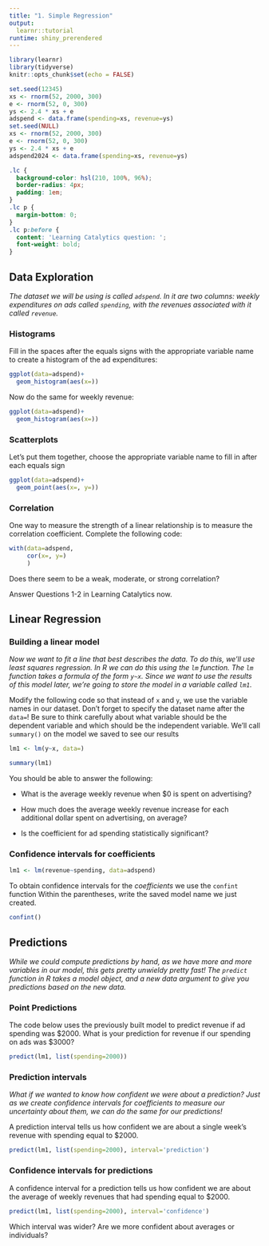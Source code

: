 ```yaml
---
title: "1. Simple Regression"
output: 
  learnr::tutorial
runtime: shiny_prerendered
---
```


```r
library(learnr)
library(tidyverse)
knitr::opts_chunk$set(echo = FALSE)

set.seed(12345)
xs <- rnorm(52, 2000, 300)
e <- rnorm(52, 0, 300)
ys <- 2.4 * xs + e
adspend <- data.frame(spending=xs, revenue=ys)
set.seed(NULL)
xs <- rnorm(52, 2000, 300)
e <- rnorm(52, 0, 300)
ys <- 2.4 * xs + e
adspend2024 <- data.frame(spending=xs, revenue=ys)
```

```css
.lc {
  background-color: hsl(210, 100%, 96%);
  border-radius: 4px;
  padding: 1em;
}
.lc p {
  margin-bottom: 0;
}
.lc p:before {
  content: 'Learning Catalytics question: ';
  font-weight: bold;
}
```

## Data Exploration

*The dataset we will be using is called `adspend`. In it are two columns: weekly expenditures on ads called `spending`, with the revenues associated with it called `revenue`. *

### Histograms

Fill in the spaces after the equals signs with the appropriate variable name to create a histogram of the ad expenditures:
```r
ggplot(data=adspend)+
  geom_histogram(aes(x=))
```


Now do the same for weekly revenue:
```r
ggplot(data=adspend)+
  geom_histogram(aes(x=))
```


### Scatterplots

Let's put them together, choose the appropriate variable name to fill in after each equals sign
```r
ggplot(data=adspend)+
  geom_point(aes(x=, y=))
```

### Correlation
One way to measure the strength of a linear relationship is to measure the correlation coefficient. Complete the following code:
```r
with(data=adspend, 
     cor(x=, y=)
     )
```
Does there seem to be a weak, moderate, or strong correlation?

::: {.lc}
Answer Questions 1-2 in Learning Catalytics now.
:::


## Linear Regression

### Building a linear model

*Now we want to fit a line that best describes the data. To do this, we'll use least squares regression. In R we can do this using the `lm` function. The `lm` function takes a formula of the form `y~x`. Since we want to use the results of this model later, we're going to store the model in a variable called `lm1`.*

Modify the following code so that instead of `x` and `y`, we use the variable names in our dataset. Don't forget to specify the dataset name after the `data=`! Be sure to think carefully about what variable should be the dependent variable and which should be the independent variable. We'll call `summary()` on the model we saved to see our results

```r
lm1 <- lm(y~x, data=)

summary(lm1)
```

You should be able to answer the following:

- What is the average weekly revenue when $0 is spent on advertising?

- How much does the average weekly revenue increase for each additional dollar spent on advertising, on average?

- Is the coefficient for ad spending statistically significant?

### Confidence intervals for coefficients

```r
lm1 <- lm(revenue~spending, data=adspend)
```

To obtain confidence intervals for the *coefficients* we use the `confint` function
Within the parentheses, write the saved model name we just created.

```r
confint()
```

## Predictions

*While we could compute predictions by hand, as we have more and more variables in our model, this gets pretty unwieldy pretty fast! The `predict` function in R takes a model object, and a new data argument to give you predictions based on the new data. *

### Point Predictions

The code below uses the previously built model to predict revenue if ad spending was \$2000. What is your prediction for revenue if our spending on ads was $3000?

```r
predict(lm1, list(spending=2000))
```

### Prediction intervals
*What if we wanted to know how confident we were about a prediction? Just as we create confidence intervals for coefficients to measure our uncertainty about them, we can do the same for our predictions!*

A prediction interval tells us how confident we are about a single week's revenue with spending equal to \$2000.
```r
predict(lm1, list(spending=2000), interval='prediction')
```
### Confidence intervals for predictions
 
A confidence interval for a prediction tells us how confident we are about the average of weekly revenues that had spending equal to \$2000.

```r
predict(lm1, list(spending=2000), interval='confidence')
```

Which interval was wider? Are we more confident about averages or individuals?